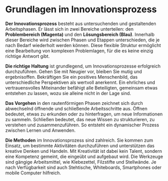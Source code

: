 # Grundlagen im Innovationsprozess

**Der Innovationsprozess** besteht aus untersuchenden und gestaltenden Arbeitsphasen. Er lässt sich in zwei Bereiche unterteilen: den **Problembereich (Magenta)** und den **Lösungsbereich (Blau)**. Innerhalb dieser Bereiche wird zwischen Phasen und Etappen unterschieden, die je nach Bedarf wiederholt werden können. Diese flexible Struktur ermöglicht eine Bearbeitung von komplexen Problemlagen, für die es keine einzig richtige Antwort gibt.

**Die richtige Haltung** ist grundlegend, um Innovationsprozesse erfolgreich durchzuführen. Gehen Sie mit Neugier vor, bleiben Sie mutig und ergebnisoffen. Bekräftigen Sie ein positives Menschenbild, das unterschiedliche Perspektiven als wertvoll anerkennt. Ein ehrliches und vertrauensvolles Miteinander befähigt alle Beteiligten, gemeinsam etwas entstehen zu lassen, wozu sie alleine nicht in der Lage sind.

**Das Vorgehen** in den rautenförmigen Phasen zeichnet sich durch abwechselnd öffnende und schließende Arbeitsschritte aus. Öffnen bedeutet, etwas zu erkunden oder zu hinterfragen, um neue Informationen zu sammeln. Schließen bedeutet, das neue Wissen zu strukturieren, zu verstehen und zusammenzuführen. So entsteht ein dynamischer Prozess zwischen Lernen und Anwenden.

**Die Methoden** im Innovationsprozess sind zahlreich. Sie kommen zum Einsatz, um bestimmte Aktivitäten durchzuführen und unterstützen das kreative Denken und Handeln. Mit Kreativität ist dabei kein Talent, sondern eine Kompetenz gemeint, die eingeübt und aufgebaut wird. Die Werkzeuge sind gängige Arbeitsmittel, wie Klebezettel, Filzstifte und Stellwände. Je nach Verfügbarkeit sind auch Stehtische, Whiteboards, Smartphones oder mobile Computer hilfreich.
